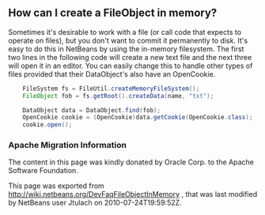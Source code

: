 <!--

    Licensed to the Apache Software Foundation (ASF) under one
    or more contributor license agreements.  See the NOTICE file
    distributed with this work for additional information
    regarding copyright ownership.  The ASF licenses this file
    to you under the Apache License, Version 2.0 (the
    "License"); you may not use this file except in compliance
    with the License.  You may obtain a copy of the License at

      http://www.apache.org/licenses/LICENSE-2.0

    Unless required by applicable law or agreed to in writing,
    software distributed under the License is distributed on an
    "AS IS" BASIS, WITHOUT WARRANTIES OR CONDITIONS OF ANY
    KIND, either express or implied.  See the License for the
    specific language governing permissions and limitations
    under the License.

-->

==How can I create a FileObject in memory?==

Sometimes it's desirable to work with a file (or call code that expects to operate on files), but you don't want to commit it permanently to disk.  It's easy to do this in NetBeans by using the in-memory filesystem.  The first two lines in the following code will create a new text file and the next three will open it in an editor.  You can easily change this to handle other types of files provided that their DataObject's also have an OpenCookie.


<source lang="java">
    FileSystem fs = FileUtil.createMemoryFileSystem();
    FileObject fob = fs.getRoot().createData(name, "txt");

    DataObject data = DataObject.find(fob);
    OpenCookie cookie = (OpenCookie)data.getCookie(OpenCookie.class);
    cookie.open();
</source>

===Apache Migration Information===

The content in this page was kindly donated by Oracle Corp. to the
Apache Software Foundation.

This page was exported from http://wiki.netbeans.org/DevFaqFileObjectInMemory , 
that was last modified by NetBeans user Jtulach 
on 2010-07-24T19:59:52Z.

